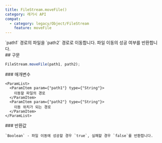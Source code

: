 ```yaml
---
title: FileStream.moveFile()
category: 레거시 API
compat:
  - category: legacy/Object/FileStream
    feature: moveFile
---
```


<Section>
  `path1` 경로의 파일을 `path2` 경로로 이동합니다. 파일 이동의 성공 여부를 반환합니다.
</Section>
<Section>
  ## 구문

  ~~~js
  FileStream.moveFile(path1, path2);
  ~~~

  <Section>
    ### 매개변수

    <ParamList>
      <ParamItem param={"path1"} type={"String"}>
        이동할 파일의 경로
      </ParamItem>
      <ParamItem param={"path2"} type={"String"}>
        이동 위치가 되는 경로
      </ParamItem>
    </ParamList>
  </Section>
  <Section>
    ### 반환값

    `Boolean` - 파일 이동에 성공할 경우 `true`, 실패할 경우 `false`를 반환합니다.
  </Section>
</Section>